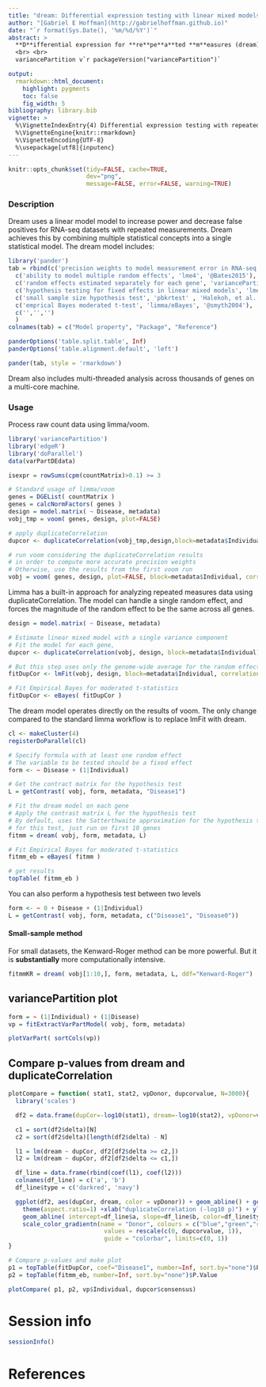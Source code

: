 ```yaml
---
title: "dream: Differential expression testing with linear mixed models for repeated measures"
author: "[Gabriel E Hoffman](http://gabrielhoffman.github.io)"
date: "`r format(Sys.Date(), '%m/%d/%Y')`"
abstract: > 
  **D**ifferential expression for **re**pe**a**ted **m**easures (dream) uses a linear model model to increase power and decrease false positives for RNA-seq datasets with multiple measurements per individual.  Dream fits seamlessly into the widely used workflow of limma/voom [@Law2014].  
  <br> <br> 
  variancePartition v`r packageVersion("variancePartition")`

output:
  rmarkdown::html_document:
    highlight: pygments
    toc: false
    fig_width: 5
bibliography: library.bib
vignette: >
  %\VignetteIndexEntry{4) Differential expression testing with repeated measures designs}
  %\VignetteEngine{knitr::rmarkdown}
  %\VignetteEncoding{UTF-8}
  %\usepackage[utf8]{inputenc}
---
```


<!---
cd /Users/gabrielhoffman/workspace/repos
R
library('knitr')
rmarkdown::render('variancePartition/vignettes/dream.Rmd')
--->

```r
knitr::opts_chunk$set(tidy=FALSE, cache=TRUE,
                      dev="png",
                      message=FALSE, error=FALSE, warning=TRUE)
```	

### Description
Dream uses a linear model model to increase power and decrease false positives for RNA-seq datasets with repeated measurements.  Dream achieves this by combining multiple statistical concepts into a single statistical model.  The dream model includes:     

```r
library('pander')
tab = rbind(c('precision weights to model measurement error in RNA-seq counts', "limma/voom", "@Law2014"),
  c('ability to model multiple random effects', 'lme4', '@Bates2015'),
  c('random effects estimated separately for each gene', 'variancePartition', '@hoffman2016'),
  c('hypothesis testing for fixed effects in linear mixed models', 'lmerTest', 'Kuznetsova, et al. -@kuznetsova2017'),
  c('small sample size hypothesis test', 'pbkrtest' , 'Halekoh, et al. -@halekoh2014'), 
  c('emprical Bayes moderated t-test', 'limma/eBayes', '@smyth2004'),
  c('','','')
  )
colnames(tab) = c("Model property", "Package", "Reference")

panderOptions('table.split.table', Inf)
panderOptions('table.alignment.default', 'left')

pander(tab, style = 'rmarkdown')
```

Dream also includes multi-threaded analysis across thousands of genes on a multi-core machine.

### Usage
Process raw count data using limma/voom.  
```r
library('variancePartition')
library('edgeR')
library('doParallel')
data(varPartDEdata)

isexpr = rowSums(cpm(countMatrix)>0.1) >= 3

# Standard usage of limma/voom
genes = DGEList( countMatrix )
genes = calcNormFactors( genes )
design = model.matrix( ~ Disease, metadata)
vobj_tmp = voom( genes, design, plot=FALSE)

# apply duplicateCorrelation 
dupcor <- duplicateCorrelation(vobj_tmp,design,block=metadata$Individual)

# run voom considering the duplicateCorrelation results
# in order to compute more accurate precision weights
# Otherwise, use the results from the first voom run
vobj = voom( genes, design, plot=FALSE, block=metadata$Individual, correlation=dupcor$consensus)
```

Limma has a built-in approach for analyzing repeated measures data using duplicateCorrelation.  The model can handle a single random effect, and forces the magnitude of the random effect to be the same across all genes.
```r

design = model.matrix( ~ Disease, metadata)

# Estimate linear mixed model with a single variance component
# Fit the model for each gene, 
dupcor <- duplicateCorrelation(vobj, design, block=metadata$Individual)

# But this step uses only the genome-wide average for the random effect
fitDupCor <- lmFit(vobj, design, block=metadata$Individual, correlation=dupcor$consensus)

# Fit Empirical Bayes for moderated t-statistics
fitDupCor <- eBayes( fitDupCor )
```

The dream model operates directly on the results of voom.  The only change compared to the standard limma workflow is to replace lmFit with dream.  
```r
cl <- makeCluster(4)
registerDoParallel(cl)

# Specify formula with at least one random effect
# The variable to be tested should be a fixed effect
form <- ~ Disease + (1|Individual) 

# Get the contract matrix for the hypothesis test
L = getContrast( vobj, form, metadata, "Disease1")

# Fit the dream model on each gene
# Apply the contrast matrix L for the hypothesis test  
# By default, uses the Satterthwaite approximation for the hypothesis test
# for this test, just run on first 10 genes
fitmm = dream( vobj, form, metadata, L)

# Fit Empirical Bayes for moderated t-statistics
fitmm_eb = eBayes( fitmm )

# get results
topTable( fitmm_eb )
```

You can also perform a hypothesis test between two levels
```r
form <- ~ 0 + Disease + (1|Individual) 
L = getContrast( vobj, form, metadata, c("Disease1", "Disease0"))
```

#### Small-sample method
For small datasets, the Kenward-Roger method can be more powerful.  But it is **substantially** more computationally intensive.
```r
fitmmKR = dream( vobj[1:10,], form, metadata, L, ddf="Kenward-Roger")
```

## variancePartition plot
```r
form = ~ (1|Individual) + (1|Disease)
vp = fitExtractVarPartModel( vobj, form, metadata)

plotVarPart( sortCols(vp))
```

## Compare p-values from dream and duplicateCorrelation
```r
plotCompare = function( stat1, stat2, vpDonor, dupcorvalue, N=3000){
  library('scales')

  df2 = data.frame(dupCor=-log10(stat1), dream=-log10(stat2), vpDonor=vpDonor, delta = vpDonor - dupcorvalue)

  c1 = sort(df2$delta)[N]
  c2 = sort(df2$delta)[length(df2$delta) - N]

  l1 = lm(dream ~ dupCor, df2[df2$delta >= c2,])
  l2 = lm(dream ~ dupCor, df2[df2$delta <= c1,])

  df_line = data.frame(rbind(coef(l1), coef(l2)))
  colnames(df_line) = c('a', 'b')
  df_line$type = c('darkred', 'navy')

  ggplot(df2, aes(dupCor, dream, color = vpDonor)) + geom_abline() + geom_point(size=2) + theme_bw(12) +  
    theme(aspect.ratio=1) +xlab("duplicateCorrelation (-log10 p)") + ylab("dream (-log10 p)") +
    geom_abline( intercept=df_line$a, slope=df_line$b, color=df_line$type, linetype=2) + 
    scale_color_gradientn(name = "Donor", colours = c("blue","green","red"), 
                           values = rescale(c(0, dupcorvalue, 1)),
                           guide = "colorbar", limits=c(0, 1))
}

# Compare p-values and make plot
p1 = topTable(fitDupCor, coef="Disease1", number=Inf, sort.by="none")$P.Value
p2 = topTable(fitmm_eb, number=Inf, sort.by="none")$P.Value

plotCompare( p1, p2, vp$Individual, dupcor$consensus)
```

# Session info
```r
sessionInfo()
```

# References

